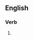 ==English==

===Verb===
{{head|en|present participle}}

# {{present participle of|tote|lang=en|nocat=1}}